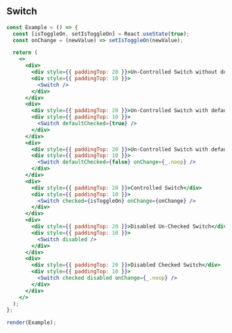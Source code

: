 
## Switch

```jsx live={true}
const Example = () => {
  const [isToggleOn, setIsToggleOn] = React.useState(true);
  const onChange = (newValue) => setIsToggleOn(newValue);

  return (
    <>
      <div>
        <div style={{ paddingTop: 20 }}>Un-Controlled Switch without defaultChecked</div>
        <div style={{ paddingTop: 10 }}>
          <Switch />
        </div>
      </div>
      <div>
        <div style={{ paddingTop: 20 }}>Un-Controlled Switch with defaultChecked</div>
        <div style={{ paddingTop: 10 }}>
          <Switch defaultChecked={true} />
        </div>
      </div>
      <div>
        <div style={{ paddingTop: 20 }}>Un-Controlled Switch with defaultChecked with onChange</div>
        <div style={{ paddingTop: 10 }}>
          <Switch defaultChecked={false} onChange={_.noop} />
        </div>
      </div>
      <div>
        <div style={{ paddingTop: 20 }}>Controlled Switch</div>
        <div style={{ paddingTop: 10 }}>
          <Switch checked={isToggleOn} onChange={onChange} />
        </div>
      </div>
      <div>
        <div style={{ paddingTop: 20 }}>Disabled Un-Checked Switch</div>
        <div style={{ paddingTop: 10 }}>
          <Switch disabled />
        </div>
      </div>
      <div>
        <div style={{ paddingTop: 20 }}>Disabled Checked Switch</div>
        <div style={{ paddingTop: 10 }}>
          <Switch checked disabled onChange={_.noop} />
        </div>
      </div>
    </>
  );
};

render(Example);
```

<Props componentName="Switch" />
